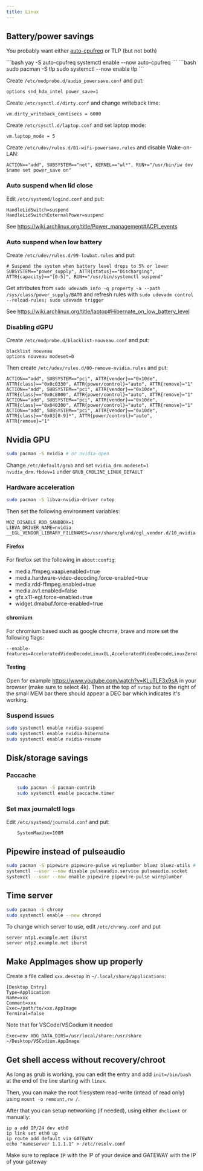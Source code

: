 ```yaml
---
title: Linux
---
```


## Battery/power savings

You probably want either [auto-cpufreq](https://github.com/AdnanHodzic/auto-cpufreq) or TLP (but not both)

<Tabs>
	<TabItem label="auto-cpufreq">
		```bash
		yay -S auto-cpufreq
		systemctl enable --now auto-cpufreq 
		```
	</TabItem>
	<TabItem label="tlp">
		```bash
		sudo pacman -S tlp
		sudo systemctl --now enable tlp
		```
	</TabItem>
</Tabs>

Create `/etc/modprobe.d/audio_powersave.conf` and put:
```
options snd_hda_intel power_save=1
```

Create `/etc/sysctl.d/dirty.conf` and change writeback time:
```
vm.dirty_writeback_centisecs = 6000
```

Create `/etc/sysctl.d/laptop.conf` and set laptop mode:
```
vm.laptop_mode = 5
```

Create `/etc/udev/rules.d/81-wifi-powersave.rules` and disable Wake-on-LAN:
```
ACTION=="add", SUBSYSTEM=="net", KERNEL=="wl*", RUN+="/usr/bin/iw dev $name set power_save on"
```

### Auto suspend when lid close
Edit `/etc/systemd/logind.conf` and put:
```
HandleLidSwitch=suspend
HandleLidSwitchExternalPower=suspend
```

See https://wiki.archlinux.org/title/Power_management#ACPI_events

### Auto suspend when low battery
Create `/etc/udev/rules.d/99-lowbat.rules` and put:
```
# Suspend the system when battery level drops to 5% or lower
SUBSYSTEM=="power_supply", ATTR{status}=="Discharging", ATTR{capacity}=="[0-5]", RUN+="/usr/bin/systemctl suspend"
```

Get attributes from `sudo udevadm info -q property -a --path /sys/class/power_supply/BAT0` and refresh rules with `sudo udevadm control --reload-rules; sudo udevadm trigger`

See https://wiki.archlinux.org/title/laptop#Hibernate_on_low_battery_level

### Disabling dGPU
Create `/etc/modprobe.d/blacklist-nouveau.conf` and put:
```
blacklist nouveau
options nouveau modeset=0
```

Then create `/etc/udev/rules.d/00-remove-nvidia.rules` and put:
```
ACTION=="add", SUBSYSTEM=="pci", ATTR{vendor}=="0x10de", ATTR{class}=="0x0c0330", ATTR{power/control}="auto", ATTR{remove}="1"
ACTION=="add", SUBSYSTEM=="pci", ATTR{vendor}=="0x10de", ATTR{class}=="0x0c8000", ATTR{power/control}="auto", ATTR{remove}="1"
ACTION=="add", SUBSYSTEM=="pci", ATTR{vendor}=="0x10de", ATTR{class}=="0x040300", ATTR{power/control}="auto", ATTR{remove}="1"
ACTION=="add", SUBSYSTEM=="pci", ATTR{vendor}=="0x10de", ATTR{class}=="0x03[0-9]*", ATTR{power/control}="auto", ATTR{remove}="1"
```

## Nvidia GPU

```bash
sudo pacman -S nvidia # or nvidia-open
```

Change `/etc/default/grub` and set `nvidia_drm.modeset=1 nvidia_drm.fbdev=1` under `GRUB_CMDLINE_LINUX_DEFAULT`

### Hardware acceleration
```bash
sudo pacman -S libva-nvidia-driver nvtop
```

Then set the following environment variables:
```
MOZ_DISABLE_RDD_SANDBOX=1
LIBVA_DRIVER_NAME=nvidia
__EGL_VENDOR_LIBRARY_FILENAMES=/usr/share/glvnd/egl_vendor.d/10_nvidia.json
```

#### Firefox
For firefox set the following in `about:config`:
- media.ffmpeg.vaapi.enabled=true
- media.hardware-video-decoding.force-enabled=true
- media.rdd-ffmpeg.enabled=true
- media.av1.enabled=false
- gfx.x11-egl.force-enabled=true
- widget.dmabuf.force-enabled=true

#### chromium
For chromium based such as google chrome, brave and more set the following flags:
```
--enable-features=AcceleratedVideoDecodeLinuxGL,AcceleratedVideoDecodeLinuxZeroCopyGL,VaapiOnNvidiaGPUs
```

#### Testing
Open for example https://www.youtube.com/watch?v=KLuTLF3x9sA in your browser (make sure to select 4k). Then at the top of `nvtop` but to the right of the small MEM bar there should appear a DEC bar which indicates it's working.
### Suspend issues
```bash
sudo systemctl enable nvidia-suspend
sudo systemctl enable nvidia-hibernate
sudo systemctl enable nvidia-resume
```

## Disk/storage savings

### Paccache
```bash
	sudo pacman -S pacman-contrib
	sudo systemctl enable paccache.timer
```

### Set max journalctl logs

Edit `/etc/systemd/journald.conf` and put:
```
	SystemMaxUse=100M 
```




## Pipewire instead of pulseaudio

```bash
sudo pacman -S pipewire pipewire-pulse wireplumber bluez bluez-utils # might also need sof-firmware
systemctl --user --now disable pulseaudio.service pulseaudio.socket
systemctl --user --now enable pipewire pipewire-pulse wireplumber
```

## Time server

```bash
sudo pacman -S chrony
sudo systemctl enable --now chronyd
```

To change which server to use, edit `/etc/chrony.conf` and put
```
server ntp1.example.net iburst
server ntp2.example.net iburst
```

## Make AppImages show up properly

Create a file called `xxx.desktop` in `~/.local/share/applications`:
```
[Desktop Entry]
Type=Application
Name=xxx
Comment=xxx
Exec=/path/to/xxx.AppImage
Terminal=false
```

Note that for VSCode/VSCodium it needed
```
Exec=env XDG_DATA_DIRS=/usr/local/share:/usr/share ~/Desktop/VSCodium.AppImage
```

## Get shell access without recovery/chroot

As long as grub is working, you can edit the entry and add `init=/bin/bash` at the end of the line starting with `linux`.

Then, you can make the root filesystem read-write (intead of read only) using `mount -o remount,rw /`.

After that you can setup networking (if needed), using either `dhclient` or manually:
```
ip a add IP/24 dev eth0
ip link set eth0 up
ip route add default via GATEWAY
echo "nameserver 1.1.1.1" > /etc/resolv.conf
```

Make sure to replace `IP` with the IP of your device and GATEWAY with the IP of your gateway
